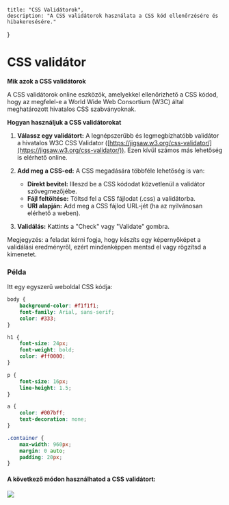
    title: "CSS Validátorok",
    description: "A CSS validátorok használata a CSS kód ellenőrzésére és hibakeresésére."   
}

# CSS validátor

**Mik azok a CSS validátorok**

A CSS validátorok online eszközök, amelyekkel ellenőrizhető a CSS kódod, hogy az megfelel-e a World Wide Web Consortium (W3C) által meghatározott hivatalos CSS szabványoknak.

**Hogyan használjuk a CSS validátorokat**

1. **Válassz egy validátort:** A legnépszerűbb és legmegbízhatóbb validátor a hivatalos W3C CSS Validator ([https://jigsaw.w3.org/css-validator/](https://jigsaw.w3.org/css-validator/)). Ezen kívül számos más lehetőség is elérhető online.

2. **Add meg a CSS-ed:** A CSS megadására többféle lehetőség is van:
   * **Direkt bevitel:** Illeszd be a CSS kódodat közvetlenül a validátor szövegmezőjébe.
   * **Fájl feltöltése:** Töltsd fel a CSS fájlodat (.css) a validátorba.
   * **URI alapján:** Add meg a CSS fájlod URL-jét (ha az nyilvánosan elérhető a weben).

3. **Validálás:** Kattints a "Check" vagy "Validate" gombra.

<Callout type="info">
Megjegyzés: a feladat kérni fogja, hogy készíts egy képernyőképet a validálási eredményről, ezért mindenképpen mentsd el vagy rögzítsd a kimenetet.
</Callout>

### Példa

Itt egy egyszerű weboldal CSS kódja:

```css
body {
    background-color: #f1f1f1;
    font-family: Arial, sans-serif;
    color: #333;
}

h1 {
    font-size: 24px;
    font-weight: bold;
    color: #ff0000;
}

p {
    font-size: 16px;
    line-height: 1.5;
}

a {
    color: #007bff;
    text-decoration: none;
}

.container {
    max-width: 960px;
    margin: 0 auto;
    padding: 20px;
}
```


#### A következő módon használhatod a CSS validátort:

![](/cssvalidator.gif)